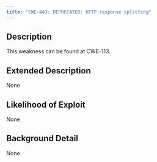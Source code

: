 ```yaml
---
title: "CWE-443: DEPRECATED: HTTP response splitting"
---
```


## Description
This weakness can be found at CWE-113.

## Extended Description
None

## Likelihood of Exploit
None

## Background Detail
None
        